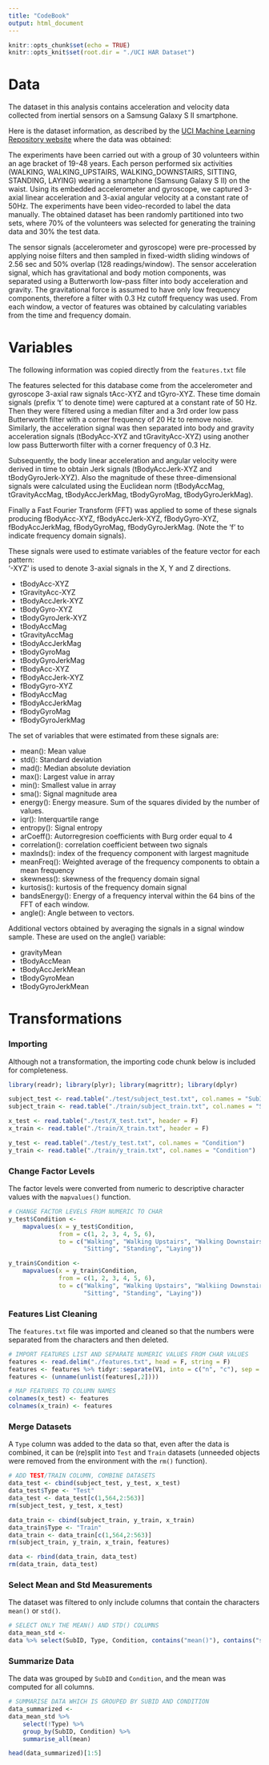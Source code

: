 ```yaml
---
title: "CodeBook"
output: html_document
---
```


```r
knitr::opts_chunk$set(echo = TRUE)
knitr::opts_knit$set(root.dir = "./UCI HAR Dataset")
```

# Data
The dataset in this analysis contains acceleration and velocity data collected from inertial sensors on a Samsung Galaxy S II smartphone.

Here is the dataset information, as described by the [UCI Machine Learning Repository website](http://archive.ics.uci.edu/ml/datasets/Human+Activity+Recognition+Using+Smartphones) where the data was obtained: 

The experiments have been carried out with a group of 30 volunteers within an age bracket of 19-48 years. Each person performed six activities (WALKING, WALKING_UPSTAIRS, WALKING_DOWNSTAIRS, SITTING, STANDING, LAYING) wearing a smartphone (Samsung Galaxy S II) on the waist. Using its embedded accelerometer and gyroscope, we captured 3-axial linear acceleration and 3-axial angular velocity at a constant rate of 50Hz. The experiments have been video-recorded to label the data manually. The obtained dataset has been randomly partitioned into two sets, where 70% of the volunteers was selected for generating the training data and 30% the test data.

The sensor signals (accelerometer and gyroscope) were pre-processed by applying noise filters and then sampled in fixed-width sliding windows of 2.56 sec and 50% overlap (128 readings/window). The sensor acceleration signal, which has gravitational and body motion components, was separated using a Butterworth low-pass filter into body acceleration and gravity. The gravitational force is assumed to have only low frequency components, therefore a filter with 0.3 Hz cutoff frequency was used. From each window, a vector of features was obtained by calculating variables from the time and frequency domain.

# Variables 

The following information was copied directly from the `features.txt` file

The features selected for this database come from the accelerometer and gyroscope 3-axial raw signals tAcc-XYZ and tGyro-XYZ. These time domain signals (prefix 't' to denote time) were captured at a constant rate of 50 Hz. Then they were filtered using a median filter and a 3rd order low pass Butterworth filter with a corner frequency of 20 Hz to remove noise. Similarly, the acceleration signal was then separated into body and gravity acceleration signals (tBodyAcc-XYZ and tGravityAcc-XYZ) using another low pass Butterworth filter with a corner frequency of 0.3 Hz. 

Subsequently, the body linear acceleration and angular velocity were derived in time to obtain Jerk signals (tBodyAccJerk-XYZ and tBodyGyroJerk-XYZ). Also the magnitude of these three-dimensional signals were calculated using the Euclidean norm (tBodyAccMag, tGravityAccMag, tBodyAccJerkMag, tBodyGyroMag, tBodyGyroJerkMag). 

Finally a Fast Fourier Transform (FFT) was applied to some of these signals producing fBodyAcc-XYZ, fBodyAccJerk-XYZ, fBodyGyro-XYZ, fBodyAccJerkMag, fBodyGyroMag, fBodyGyroJerkMag. (Note the 'f' to indicate frequency domain signals). 

These signals were used to estimate variables of the feature vector for each pattern:  
'-XYZ' is used to denote 3-axial signals in the X, Y and Z directions.

* tBodyAcc-XYZ
* tGravityAcc-XYZ
* tBodyAccJerk-XYZ
* tBodyGyro-XYZ
* tBodyGyroJerk-XYZ
* tBodyAccMag
* tGravityAccMag
* tBodyAccJerkMag
* tBodyGyroMag
* tBodyGyroJerkMag
* fBodyAcc-XYZ
* fBodyAccJerk-XYZ
* fBodyGyro-XYZ
* fBodyAccMag
* fBodyAccJerkMag
* fBodyGyroMag
* fBodyGyroJerkMag

The set of variables that were estimated from these signals are: 

* mean(): Mean value
* std(): Standard deviation
* mad(): Median absolute deviation 
* max(): Largest value in array
* min(): Smallest value in array
* sma(): Signal magnitude area
* energy(): Energy measure. Sum of the squares divided by the number of values. 
* iqr(): Interquartile range 
* entropy(): Signal entropy
* arCoeff(): Autorregresion coefficients with Burg order equal to 4
* correlation(): correlation coefficient between two signals
* maxInds(): index of the frequency component with largest magnitude
* meanFreq(): Weighted average of the frequency components to obtain a mean frequency
* skewness(): skewness of the frequency domain signal 
* kurtosis(): kurtosis of the frequency domain signal 
* bandsEnergy(): Energy of a frequency interval within the 64 bins of the FFT of each window.
* angle(): Angle between to vectors.

Additional vectors obtained by averaging the signals in a signal window sample. These are used on the angle() variable:

* gravityMean
* tBodyAccMean
* tBodyAccJerkMean
* tBodyGyroMean
* tBodyGyroJerkMean

# Transformations 

### Importing
Although not a transformation, the importing code chunk below is included for completeness.

```r
library(readr); library(plyr); library(magrittr); library(dplyr)
```

```r
subject_test <- read.table("./test/subject_test.txt", col.names = "SubID")
subject_train <- read.table("./train/subject_train.txt", col.names = "SubID")

x_test <- read.table("./test/X_test.txt", header = F)
x_train <- read.table("./train/X_train.txt", header = F)

y_test <- read.table("./test/y_test.txt", col.names = "Condition")
y_train <- read.table("./train/y_train.txt", col.names = "Condition")
```

### Change Factor Levels
The factor levels were converted from numeric to descriptive character values with the `mapvalues()` function.

```r
# CHANGE FACTOR LEVELS FROM NUMERIC TO CHAR
y_test$Condition <- 
    mapvalues(x = y_test$Condition, 
              from = c(1, 2, 3, 4, 5, 6), 
              to = c("Walking", "Walking Upstairs", "Walking Downstairs",
                     "Sitting", "Standing", "Laying"))

y_train$Condition <- 
    mapvalues(x = y_train$Condition, 
              from = c(1, 2, 3, 4, 5, 6), 
              to = c("Walking", "Walking Upstairs", "Walkiing Downstairs",
                     "Sitting", "Standing", "Laying"))
```

### Features List Cleaning
The `features.txt` file was imported and cleaned so that the numbers were separated from the characters and then deleted.

```r
# IMPORT FEATURES LIST AND SEPARATE NUMERIC VALUES FROM CHAR VALUES
features <- read.delim("./features.txt", head = F, string = F)
features <- features %>% tidyr::separate(V1, into = c("n", "c"), sep = " ")
features <- (unname(unlist(features[,2])))

# MAP FEATURES TO COLUMN NAMES
colnames(x_test) <- features
colnames(x_train) <- features
```

### Merge Datasets
A `Type` column was added to the data so that, even after the data is combined, it can be (re)split into `Test` and `Train` datasets (unneeded objects were removed from the environment with the `rm()` function).   

```r
# ADD TEST/TRAIN COLUMN, COMBINE DATASETS
data_test <- cbind(subject_test, y_test, x_test)
data_test$Type <- "Test"
data_test <- data_test[c(1,564,2:563)]
rm(subject_test, y_test, x_test)

data_train <- cbind(subject_train, y_train, x_train)
data_train$Type <- "Train"
data_train <- data_train[c(1,564,2:563)]
rm(subject_train, y_train, x_train, features)

data <- rbind(data_train, data_test)
rm(data_train, data_test)
```

### Select Mean and Std Measurements
The dataset was filtered to only include columns that contain the characters `mean()` or `std()`.

```r
# SELECT ONLY THE MEAN() AND STD() COLUMNS 
data_mean_std <- 
data %>% select(SubID, Type, Condition, contains("mean()"), contains("std()"))
```

### Summarize Data
The data was grouped by `SubID` and `Condition`, and the mean was computed for all columns. 

```r
# SUMMARISE DATA WHICH IS GROUPED BY SUBID AND CONDITION
data_summarized <- 
data_mean_std %>% 
    select(!Type) %>% 
    group_by(SubID, Condition) %>% 
    summarise_all(mean)

head(data_summarized)[1:5]
```
